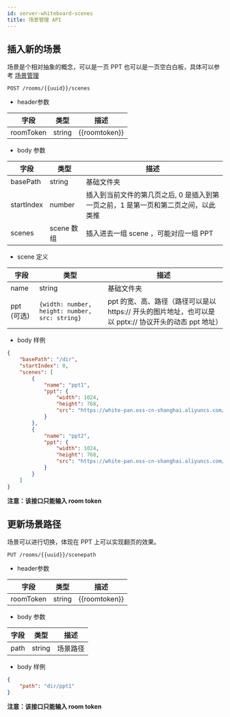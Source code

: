 ```yaml
---
id: server-whiteboard-scenes
title: 场景管理 API
---
```


## 插入新的场景

场景是个相对抽象的概念，可以是一页 PPT 也可以是一页空白白板，具体可以参考 [场景管理](/docs/javascript/guides/js-scenes)

`POST /rooms/{{uuid}}/scenes`

* header参数

字段 | 类型 | 描述 |
--  | -- | -- |
roomToken | string | {{roomtoken}}|

* body 参数

字段 | 类型 | 描述 |
--  | -- | -- |
basePath | string | 基础文件夹 |
startIndex | number | 插入到当前文件的第几页之后, 0 是插入到第一页之前，1 是第一页和第二页之间，以此类推 |
scenes | scene 数组 | 插入进去一组 scene ，可能对应一组 PPT |

* scene 定义

字段 | 类型 | 描述 |
--  | -- | -- |
name | string | 基础文件夹 |
ppt (可选) | ``` {width: number, height: number, src: string} ```| ppt 的宽、高、路径（路径可以是以 https:// 开头的图片地址，也可以是以 pptx:// 协议开头的动态 ppt 地址） |

* body 样例

``` json
{
	"basePath": "/dir",
	"startIndex": 0,
	"scenes": [
        {
            "name": "ppt1",
            "ppt": {
                "width": 1024,
                "height": 768,
                "src": "https://white-pan.oss-cn-shanghai.aliyuncs.com/101/image/Rectangle.png"
            }
        },
        {
            "name": "ppt2",
            "ppt": {
                "width": 1024,
                "height": 768,
                "src": "https://white-pan.oss-cn-shanghai.aliyuncs.com/101/image/alin-rusu-1239275-unsplash_opt.jpg"
            }
        }
    ]
}
```

**注意：该接口只能输入 room token**

## 更新场景路径

场景可以进行切换，体现在 PPT 上可以实现翻页的效果。

`PUT /rooms/{{uuid}}/scenepath`

* header参数

字段 | 类型 | 描述 |
--  | -- | -- |
roomToken | string | {{roomtoken}}|

* body 参数

字段 | 类型 | 描述 |
--  | -- | -- |
path | string | 场景路径 |

* body 样例

``` json
{
	"path": "dir/ppt1"
}
```

**注意：该接口只能输入 room token**
